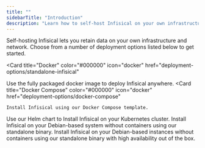 ```yaml
---
title: ""
sidebarTitle: "Introduction"
description: "Learn how to self-host Infisical on your own infrastructure."
---
```


Self-hosting Infisical lets you retain data on your own infrastructure and network.
Choose from a number of deployment options listed below to get started.

<Card
  title="Docker"
  color="#000000"
  icon="docker"
  href="deployment-options/standalone-infisical"
>
  Use the fully packaged docker image to deploy Infisical anywhere.
</Card>
<CardGroup cols={2}>
  <Card
    title="Docker Compose"
    color="#000000"
    icon="docker"
    href="deployment-options/docker-compose"
  >
    Install Infisical using our Docker Compose template.
  </Card>
  <Card
    title="Kubernetes"
    color="#000000"
    icon="gear-complex-code"
    href="deployment-options/kubernetes-helm"
  >
  Use our Helm chart to Install Infisical on your Kubernetes cluster.
  </Card>
</CardGroup>
<CardGroup cols={2}>
  <Card
    title="Native Deployment"
    color="#000000"
    icon="box"
    href="deployment-options/native/standalone-binary"
  >
    Install Infisical on your Debian-based system without containers using our standalone binary.
  </Card>
  <Card
    title="Native Deployment, High Availability"
    color="#000000"
    icon="boxes-stacked"
    href="deployment-options/native/high-availability"
  >
    Install Infisical on your Debian-based instances without containers using our standalone binary with high availability out of the box.
  </Card>
</CardGroup>

